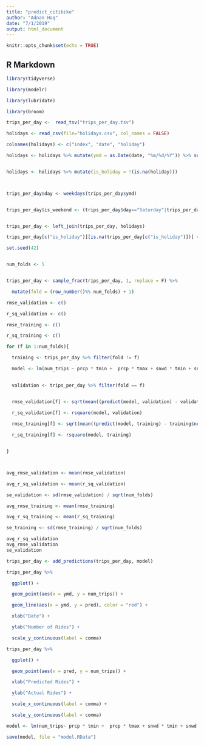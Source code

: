 ```yaml
---
title: "predict_citibike"
author: "Adnan Hoq"
date: "7/1/2019"
output: html_document
---
```


```r
knitr::opts_chunk$set(echo = TRUE)
```

## R Markdown

```r
library(tidyverse)

library(modelr)

library(lubridate)

library(broom)

```


```r

trips_per_day <-  read_tsv("trips_per_day.tsv")

holidays <- read_csv(file="holidays.csv", col_names = FALSE) 

colnames(holidays) <- c("index", "date", "holiday")

holidays <- holidays %>% mutate(ymd = as.Date(date, "%m/%d/%Y")) %>% select(ymd, holiday)


holidays <- holidays %>% mutate(is_holiday = !(is.na(holiday)))



trips_per_day$day <- weekdays(trips_per_day$ymd)


trips_per_day$is_weekend <- (trips_per_day$day=="Saturday"|trips_per_day$day == "Sunday")


trips_per_day <- left_join(trips_per_day, holidays)

trips_per_day[c("is_holiday")][is.na(trips_per_day[c("is_holiday")])] <- FALSE
```


```r
set.seed(42)


num_folds <- 5


trips_per_day <- sample_frac(trips_per_day, 1, replace = F) %>%

  mutate(fold = (row_number()%% num_folds) + 1)

rmse_validation <- c()

r_sq_validation <- c()

rmse_training <- c()

r_sq_training <- c()

for (f in 1:num_folds){

  training <- trips_per_day %>% filter(fold != f)

  model <- lm(num_trips ~ prcp * tmin +  prcp * tmax + snwd * tmin + snwd * tmax + is_weekend + is_holiday, data = training)

  
  validation <- trips_per_day %>% filter(fold == f)


  rmse_validation[f] <- sqrt(mean((predict(model, validation) - validation$num_trips)^2))

  r_sq_validation[f] <- rsquare(model, validation)
  
  rmse_training[f] <- sqrt(mean((predict(model, training) - training$num_trips)^2))

  r_sq_training[f] <- rsquare(model, training)


}



avg_rmse_validation <- mean(rmse_validation)

avg_r_sq_validation <- mean(r_sq_validation)

se_validation <- sd(rmse_validation) / sqrt(num_folds)

avg_rmse_training <- mean(rmse_training)

avg_r_sq_training <- mean(r_sq_training)

se_training <- sd(rmse_training) / sqrt(num_folds)

avg_r_sq_validation
avg_rmse_validation
se_validation

trips_per_day <- add_predictions(trips_per_day, model)
```


```r

trips_per_day %>%

  ggplot() +

  geom_point(aes(x = ymd, y = num_trips)) +

  geom_line(aes(x = ymd, y = pred), color = "red") +

  xlab("Date") +

  ylab("Number of Rides") +

  scale_y_continuous(label = comma)
```
```r


trips_per_day %>%

  ggplot() +

  geom_point(aes(x = pred, y = num_trips)) +

  xlab("Predicted Rides") +

  ylab("Actual Rides") +

  scale_x_continuous(label = comma) +

  scale_y_continuous(label = comma)

```
```r

model <- lm(num_trips~ prcp * tmin +  prcp * tmax + snwd * tmin + snwd * tmax + is_weekend + is_holiday, data = training)

save(model, file = "model.RData")

```
